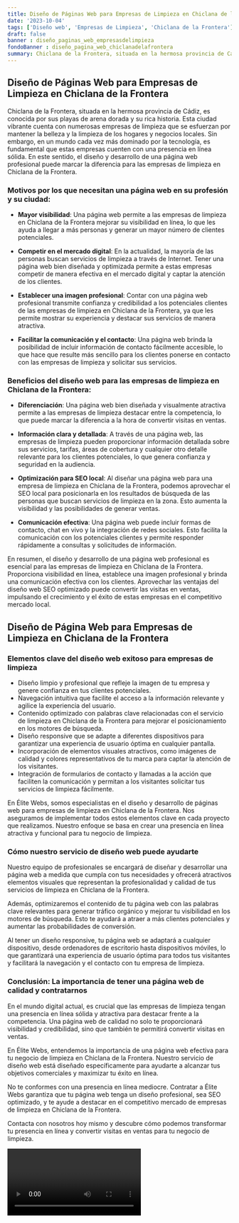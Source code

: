 ```yaml
---
title: Diseño de Páginas Web para Empresas de Limpieza en Chiclana de la Frontera
date: '2023-10-04'
tags: ['Diseño web', 'Empresas de Limpieza', 'Chiclana de la Frontera']
draft: false
banner : diseño_paginas_web_empresasdelimpieza
fondoBanner : diseño_pagina_web_chiclanadelafrontera
summary: Chiclana de la Frontera, situada en la hermosa provincia de Cádiz, es conocida por sus playas de arena dorada y su rica historia. Esta ciudad vibrante cuenta con numerosas empresas de limpieza que se esfuerzan por mantener la belleza y la limpieza de los hogares y negocios locales. Sin embargo, en un mundo cada vez más dominado por la tecnología, es fundamental que estas empresas cuenten con una presencia en línea sólida. En este sentido, el diseño y desarrollo de una página web profesional puede marcar la diferencia para las empresas de limpieza en Chiclana de la Frontera.
---
```


## Diseño de Páginas Web para Empresas de Limpieza en Chiclana de la Frontera 

Chiclana de la Frontera, situada en la hermosa provincia de Cádiz, es conocida por sus playas de arena dorada y su rica historia. Esta ciudad vibrante cuenta con numerosas empresas de limpieza que se esfuerzan por mantener la belleza y la limpieza de los hogares y negocios locales. Sin embargo, en un mundo cada vez más dominado por la tecnología, es fundamental que estas empresas cuenten con una presencia en línea sólida. En este sentido, el diseño y desarrollo de una página web profesional puede marcar la diferencia para las empresas de limpieza en Chiclana de la Frontera.

### Motivos por los que necesitan una página web en su profesión y su ciudad:

* **Mayor visibilidad**: Una página web permite a las empresas de limpieza en Chiclana de la Frontera mejorar su visibilidad en línea, lo que les ayuda a llegar a más personas y generar un mayor número de clientes potenciales.

* **Competir en el mercado digital**: En la actualidad, la mayoría de las personas buscan servicios de limpieza a través de Internet. Tener una página web bien diseñada y optimizada permite a estas empresas competir de manera efectiva en el mercado digital y captar la atención de los clientes.

* **Establecer una imagen profesional**: Contar con una página web profesional transmite confianza y credibilidad a los potenciales clientes de las empresas de limpieza en Chiclana de la Frontera, ya que les permite mostrar su experiencia y destacar sus servicios de manera atractiva.

* **Facilitar la comunicación y el contacto**: Una página web brinda la posibilidad de incluir información de contacto fácilmente accesible, lo que hace que resulte más sencillo para los clientes ponerse en contacto con las empresas de limpieza y solicitar sus servicios.

### Beneficios del diseño web para las empresas de limpieza en Chiclana de la Frontera:

* **Diferenciación**: Una página web bien diseñada y visualmente atractiva permite a las empresas de limpieza destacar entre la competencia, lo que puede marcar la diferencia a la hora de convertir visitas en ventas.

* **Información clara y detallada**: A través de una página web, las empresas de limpieza pueden proporcionar información detallada sobre sus servicios, tarifas, áreas de cobertura y cualquier otro detalle relevante para los clientes potenciales, lo que genera confianza y seguridad en la audiencia.

* **Optimización para SEO local**: Al diseñar una página web para una empresa de limpieza en Chiclana de la Frontera, podemos aprovechar el SEO local para posicionarla en los resultados de búsqueda de las personas que buscan servicios de limpieza en la zona. Esto aumenta la visibilidad y las posibilidades de generar ventas.

* **Comunicación efectiva**: Una página web puede incluir formas de contacto, chat en vivo y la integración de redes sociales. Esto facilita la comunicación con los potenciales clientes y permite responder rápidamente a consultas y solicitudes de información.

En resumen, el diseño y desarrollo de una página web profesional es esencial para las empresas de limpieza en Chiclana de la Frontera. Proporciona visibilidad en línea, establece una imagen profesional y brinda una comunicación efectiva con los clientes. Aprovechar las ventajas del diseño web SEO optimizado puede convertir las visitas en ventas, impulsando el crecimiento y el éxito de estas empresas en el competitivo mercado local.

<GifSeo />

<Cta />

## Diseño de Página Web para Empresas de Limpieza en Chiclana de la Frontera

### Elementos clave del diseño web exitoso para empresas de limpieza

- Diseño limpio y profesional que refleje la imagen de tu empresa y genere confianza en tus clientes potenciales.
- Navegación intuitiva que facilite el acceso a la información relevante y agilice la experiencia del usuario.
- Contenido optimizado con palabras clave relacionadas con el servicio de limpieza en Chiclana de la Frontera para mejorar el posicionamiento en los motores de búsqueda.
- Diseño responsive que se adapte a diferentes dispositivos para garantizar una experiencia de usuario óptima en cualquier pantalla.
- Incorporación de elementos visuales atractivos, como imágenes de calidad y colores representativos de tu marca para captar la atención de los visitantes.
- Integración de formularios de contacto y llamadas a la acción que faciliten la comunicación y permitan a los visitantes solicitar tus servicios de limpieza fácilmente.

En Élite Webs, somos especialistas en el diseño y desarrollo de páginas web para empresas de limpieza en Chiclana de la Frontera. Nos aseguramos de implementar todos estos elementos clave en cada proyecto que realizamos. Nuestro enfoque se basa en crear una presencia en línea atractiva y funcional para tu negocio de limpieza.

### Cómo nuestro servicio de diseño web puede ayudarte

Nuestro equipo de profesionales se encargará de diseñar y desarrollar una página web a medida que cumpla con tus necesidades y ofrecerá atractivos elementos visuales que representan la profesionalidad y calidad de tus servicios de limpieza en Chiclana de la Frontera.

Además, optimizaremos el contenido de tu página web con las palabras clave relevantes para generar tráfico orgánico y mejorar tu visibilidad en los motores de búsqueda. Esto te ayudará a atraer a más clientes potenciales y aumentar las probabilidades de conversión.

Al tener un diseño responsive, tu página web se adaptará a cualquier dispositivo, desde ordenadores de escritorio hasta dispositivos móviles, lo que garantizará una experiencia de usuario óptima para todos tus visitantes y facilitará la navegación y el contacto con tu empresa de limpieza.

### Conclusión: La importancia de tener una página web de calidad y contratarnos

En el mundo digital actual, es crucial que las empresas de limpieza tengan una presencia en línea sólida y atractiva para destacar frente a la competencia. Una página web de calidad no solo te proporcionará visibilidad y credibilidad, sino que también te permitirá convertir visitas en ventas.

En Élite Webs, entendemos la importancia de una página web efectiva para tu negocio de limpieza en Chiclana de la Frontera. Nuestro servicio de diseño web está diseñado específicamente para ayudarte a alcanzar tus objetivos comerciales y maximizar tu éxito en línea.

No te conformes con una presencia en línea mediocre. Contratar a Élite Webs garantiza que tu página web tenga un diseño profesional, sea SEO optimizado, y te ayude a destacar en el competitivo mercado de empresas de limpieza en Chiclana de la Frontera.

Contacta con nosotros hoy mismo y descubre cómo podemos transformar tu presencia en línea y convertir visitas en ventas para tu negocio de limpieza.

<Video />

<CtaBot job='Empresas de Limpieza' city='Chiclana de la Frontera'/>

<Gmaps query='Chiclana de la Frontera+españa+maps' />